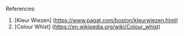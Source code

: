 References:

1. [Kleur Wiezen] (https://www.pagat.com/boston/kleurwiezen.html)
1. [Colour Whist] (https://en.wikipedia.org/wiki/Colour_whist)